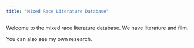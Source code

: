 ```yaml
---
title: "Mixed Race Literature Database"
---
```


Welcome to the mixed race literature database. We have literature and film.


You can also see my own research.
